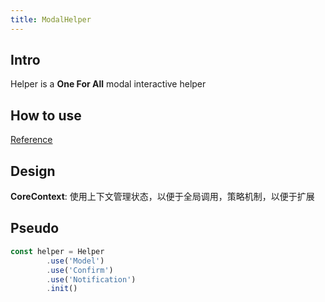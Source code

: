```yaml
---
title: ModalHelper
---
```



<App/>

## Intro

Helper is a **One For All** modal interactive helper

## How to use

[Reference](https://www.npmjs.com/package/aio-modal)

## Design

**CoreContext**: 使用上下文管理状态，以便于全局调用，策略机制，以便于扩展

## Pseudo

```js
const helper = Helper
        .use('Model')
        .use('Confirm')
        .use('Notification')
        .init()
```
